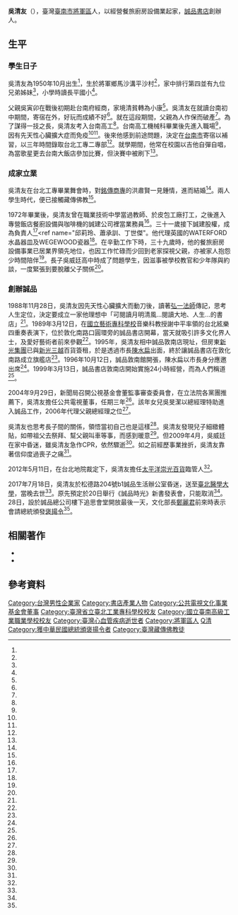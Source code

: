 {{noteTA
|1=zh-tw:臺;zh-hans:台;zh-hant:台;
}}
{{Infobox person
| name = 吳清友
|image=
|box_width= 
|occupation=
| period = 
|birth_name=
| other_names =
| gender = 男
|birth_date= 1950年10月
|birth_place= {{TWN}}[[臺南市|臺南縣]][[將軍區|將軍鄉]][[馬沙溝|馬沙溝]]平沙村
|death_date= {{death date and age|df=yes|2017|7|18|1950|10|0}}
|death_place= {{TWN}}[[臺北市|臺北市]][[信義區_(臺北市)|信義區]][[臺北醫學大學|臺北醫學大學]]
|death_cause=心臟病
| residence = 臺北市
| party = 
| religion = 藏傳佛教
| parents = 吳寅卯（父）
| spouse = 洪肅賢
| relatives =
| children = {{ubl|吳威廷（長子）|[[吳旻潔|吳旻潔]]（長女）}}
| education=二專
| alma_mater= [[國立臺南高級工業職業學校|國立臺南高級工業職業學校]]、[[國立臺北科技大學|國立臺北工業專科學校]]

| work = 
| award =
}}
'''吳清友'''（{{bd|1950年|10月|2017年|7月18日|catIdx=W吴}}），臺灣[[臺南市|臺南市]][[將軍區|將軍區]]人，以經營餐旅廚房設備業起家，[[誠品書店|誠品書店]]創辦人。

==生平==
===學生日子===
吳清友為1950年10月出生<ref name="杜晴惠"/>，生於將軍鄉馬沙溝平沙村<ref name="謝玲玉"/>，家中排行第四並有九位兄弟姊妹<ref name="謝玲玉"/>，小學時讀長平國小<ref name="謝玲玉"/>。

父親吳寅卯在戰後初期赴台南府經商，家境清貧轉為小康<ref name="1998-11-01"/>。吳清友在就讀台南初中期間，寄宿在外，好玩而成績不好<ref name="1998-11-01"/>。就在這段期間，父親為人作保而破產<ref name="陳宛茜"/>。為了謀得一技之長，吳清友考入台南高工<ref name="1998-11-01"/>。台南高工機械科畢業後先進入職場<ref name="杜晴惠"/>，因有先天性心臟擴大症而免疫<ref name="1998-11-01"/><ref name="高蘭馨"/>。後來他感到前途問題，決定在[[臺南市_(省轄市)|台南市]]寄宿以補習，以三年時間錄取台北工專二專部<ref name="1998-11-01"/>。就學期間，他常在校園以吉他自彈自唱，為當歌星更去台南大飯店參加比賽，但決賽中被刷下<ref name="陳宛茜"/>。

===成家立業===
吳清友在台北工專畢業舞會時，對[[銘傳商專|銘傳商專]]的洪肅賢一見鍾情，進而結婚<ref name="陳宛茜"/>。兩人學生時代，便已接觸藏傳佛教<ref name="徐義平"/>。

1972年畢業後，吳清友曾在職業技術中學當過教師、於皮包工廠打工，之後進入專營飯店餐廚設備與咖啡機的誠建公司裡當業務員<ref name="杜晴惠"/>。三十一歲接下誠建股權，成為負責人<ref name="杜晴惠"/><ref name="邱莉玲、蕭承訓、丁世傑"。他代理英國的WATERFORD水晶器皿及WEGEWOOD瓷器<ref name="黃昌模"/>。在辛勤工作下時，三十九歲時，他的餐旅廚房設備事業已居業界領先地位，也因工作忙碌而少回到老家探視父親，亦被家人抱怨少時間陪伴<ref name="高蘭馨"/>。長子吳威廷高中時成了問題學生，因滋事被學校教官和少年隊與約談，一度緊張到要脫離父子關係<ref name="何定照"/>。

===創辦誠品===
1988年11月28日，吳清友因先天性心臟擴大而動刀後，讀著[[弘一法師|弘一法師]]傳記，思考人生定位，決定要成立一家他理想中「可閱讀月明清風...閱讀大地、人生...的書店」<ref name="高蘭馨"/>。1989年3月12日，在[[國立臺灣藝術大學|國立藝術專科學校]]音樂科教授謝中平率領的台北絃樂四重奏表演下，位於敦化南路口圓環旁的誠品書店開幕，當天就吸引許多文化界人士，及愛好藝術者前來參觀<ref name="1989-03-13"/>。1995年，吳清友相中誠品敦南店現址，但房東[[新光集團|新光集團]]已與[[新光三越|新光三越]]百貨簽租，於是透過市長[[陳水扁|陳水扁]]出面，終於讓誠品書店在敦化南路成立旗艦店<ref name="丁文玲"/>。1996年10月12日，誠品敦南館開張，陳水扁以市長身分應邀出席<ref name="陳文芬"/>。1999年3月13日，誠品書店敦南店開始實施24小時經營，而為人們稱道<ref name="賴素鈴"/>。

2004年9月29日，新聞局召開公視基金會董監事審查委員會，在立法院各黨團推薦下，吳清友擔任公共電視董事，任期三年<ref name="蔡慧貞"/>。該年女兒吳旻潔以總經理特助進入誠品工作，2006年代理父親總經理之位<ref name="杜晴惠"/>。

吳清友也思考長子間的關係，領悟當初自己也是這樣<ref name="高蘭馨"/>。吳清友發現兒子細緻體貼，如帶祖父去祭拜、幫父親叫車等事，而感到暖意<ref name="黃靖雅"/>。但2009年4月，吳威廷在家中昏迷，雖吳清友急作CPR，依然驟逝<ref name="何定照"/>。如之前經歷事業挫折，吳清友靠著信仰度過喪子之痛<ref name="徐義平"/>。

2012年5月11日，在台北地院裁定下，吳清友擔任[[太平洋崇光百貨|太平洋崇光百貨]]臨管人<ref name="張國仁"/>。

2017年7月18日，吳清友於松德路204號b1誠品生活辦公室昏迷，送至[[臺北醫學大學|臺北醫學大學]]，當晚去世<ref name="邱莉玲、蕭承訓、丁世傑"/>。原先預定於20日舉行《誠品時光》新書發表會，只能取消<ref name="何定照"/>。28日，設於誠品總公司樓下追思會堂開放最後一天，文化部長[[鄭麗君|鄭麗君]]前來時表示會請總統頒發[[褒揚令|褒揚令]]<ref name="楊明怡"/>。

==相關著作==
* {{cite book |author=林靜宜 |title= 誠品時光：在書與非書之間，我們閱讀 |publisher= [[天下文化|天下文化]] |date=2017-07| isbn=978-986-479-265-8}}
* {{cite book |author=吳錦勳 |title= 之間：誠品創辦人吳清友的生命之旅 |publisher= [[天下文化|天下文化]] |date=2019-03| isbn=978-986-479-613-7}}

==參考資料==
{{Reflist|35em|refs =

<ref name="徐義平">{{Cite news|url=https://ec.ltn.com.tw/article/paper/1325649|title=吳清友夫婦 篤信藏傳佛教|author=徐義平|language=zh-tw|newspaper=自由時報|date=2019-10-18|accessdate=2022-07-01}}</ref>

<ref name="陳宛茜">{{Cite news|url=https://theme.udn.com/theme/story/6774/3687941|title=被貴人騙光錢 追女友被當小偷 吳清友為此...創立誠品|author=陳宛茜|language=zh-tw|newspaper=聯合報|date=2019-03-10|accessdate=2022-07-01}}</ref>

<ref name="邱莉玲、蕭承訓、丁世傑">{{Cite news|url=https://www.chinatimes.com/realtimenews/20170718005103-260511?chdtv|title=誠品創辦人吳清友心臟舊疾復發過世 享年68歲|author=邱莉玲、蕭承訓、丁世傑|language=zh-tw|newspaper=工商時報|date=2017-07-18|accessdate=2022-07-01}}</ref>

<ref name="楊明怡">{{Cite news|url=https://ent.ltn.com.tw/news/breakingnews/2145897|title=鄭麗君弔吳清友 將呈請總統頒發褒揚令|author=楊明怡|language=zh-tw|newspaper=自由時報|date=2017-07-28|accessdate=2022-06-30}}</ref>

<ref name="蔡慧貞">{{Cite news|url=|title=公視董監名單出爐 大爆冷門 蕭新煌、蘇正平、楊憲宏及陳靄玲等人因黨派屬性被刷下政院內定台大社會系主任陳東升任董事長|author=蔡慧貞|language=zh-tw|newspaper=中國時報|date=2004-09-30|accessdate=}}</ref>

<ref name="張國仁">{{Cite news|url=https://tw.news.yahoo.com/sogo%E6%A1%88%E6%96%B0%E8%BD%89%E6%8A%98-%E8%87%A8%E7%AE%A1%E4%BA%BA3%E8%AE%8A5-213000854.html|title=SOGO案新轉折 臨管人3變5 在遠東抗告下 台北地院裁定解任陳榮傳 新增邱正雄、吳清友與陳志雄|author=張國仁|language=zh-tw|newspaper=工商時報|date=2012-05-12|accessdate=2022-07-01}}</ref>

<ref name="1989-03-13">{{Cite news|url=|title=絃樂悠揚 伴客尋書香 藝術書籍專賣店 開張作風不凡|author=|language=zh-tw|newspaper=民生報|date=1989-03-13|accessdate=}}</ref>

<ref name="杜晴惠">{{Cite news|url=https://www.merit-times.com/NewsPage.aspx?unid=304070|title=誠品書店創辦人 吳清友 無法改變世界 就改變自己|author=杜晴惠|language=zh-tw|newspaper=人間福報|date=2013-05-05|accessdate=2022-07-01}}</ref>

<ref name="黃昌模">{{Cite news|url=|title=人與事 吳清友喜收藏藝品|author=黃昌模|language=zh-tw|newspaper=經濟日報|date=1989-07-10|accessdate=}}</ref>

<ref name="賴素鈴">{{Cite news|url=|title=愛書人 台北 夜未眠 24小時服務業都會新貌 抓得住夜貓子生活脈動|author=賴素鈴|language=zh-tw|newspaper=民生報|date=1999-03-14|accessdate=}}</ref>

<ref name="黃靖雅">{{Cite news|url=|title=人物切片 他 歸零讀人|author=黃靖雅|language=zh-tw|newspaper=聯合晚報|date=1993-03-31|accessdate=}}</ref>

<ref name="高蘭馨">{{Cite news|url=|title=價值觀與生命力迸出火花 吳清友選擇自己的人生路程 誠品書店帳務賠錢 但贏得社會掌聲|author=高蘭馨|language=zh-tw|newspaper=經濟日報|date=1996-09-08|accessdate=}}</ref>

<ref name="1998-11-01">{{Cite news|url=|title=世紀訪談 誠品書店迎接十周年 吳清友 誠懇的心意專業的素養 為人與書設計橋梁|author=|language=zh-tw|newspaper=民生報|date=1998-11-01|accessdate=}}</ref>

<ref name="謝玲玉">{{Cite news|url=|title=台南縣名人專題系列之卅一 吳清友 創造誠品王國 大病一場 人生?I迴路轉 創辦誠品書店 實現做大夢的理想|author=謝玲玉|language=zh-tw|newspaper=聯合報|date=2001-07-11|accessdate=}}</ref>

<ref name="丁文玲">{{Cite news|url=|title=傳在ＳＯＧＯ事件扮演關鍵角色 吳與官邸交情 遠勝徐旭東|author=丁文玲|language=zh-tw|newspaper=中國時報|date=2006-06-07|accessdate=}}</ref>

<ref name="何定照">{{Cite news|url=|title=誠品創辦人吳清友驟逝 新書明出版 談喪子之痛 CPR成吻別|author=何定照|language=zh-tw|newspaper=聯合晚報|date=2017-07-19|accessdate=}}</ref>

<ref name="陳文芬">{{Cite news|url=|title=阿扁自豪「關說」對了 陳水扁唯一﹁關說﹂誠品敦南館開張|author=陳文芬|language=zh-tw|newspaper=中國時報|date=1996-10-13|accessdate=}}</ref>
}}
{{authority control}}
{{DEFAULTSORT:Wu吳}}
{{portalbar|臺灣|文化|人物}}
[[Category:台灣男性企業家|Category:台灣男性企業家]]
[[Category:書店產業人物|Category:書店產業人物]]
[[Category:公共電視文化事業基金會董事|Category:公共電視文化事業基金會董事]]
[[Category:臺灣省立臺北工業專科學校校友|Category:臺灣省立臺北工業專科學校校友]]
[[Category:國立臺南高級工業職業學校校友|Category:國立臺南高級工業職業學校校友]]
[[Category:臺灣心血管疾病逝世者|Category:臺灣心血管疾病逝世者]]
[[Category:將軍區人|Category:將軍區人]]
[[Category:吴姓|Q清]]
[[Category:獲中華民國總統頒褒揚令者|Category:獲中華民國總統頒褒揚令者]]
[[Category:臺灣藏傳佛教徒|Category:臺灣藏傳佛教徒]]